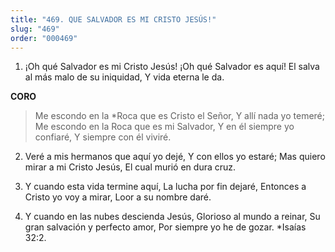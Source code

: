 ```yaml
---
title: "469. QUE SALVADOR ES MI CRISTO JESÚS!"
slug: "469"
order: "000469"
---
```

1. ¡Oh qué Salvador es mi Cristo Jesús!
¡Oh qué Salvador es aquí!
El salva al más malo de su iniquidad, Y vida eterna le da.

**CORO**

> Me escondo en la *Roca que es Cristo el Señor, Y allí nada yo temeré;
Me escondo en la Roca que es mi Salvador, Y en él siempre yo confiaré,
Y siempre con él viviré.

2. Veré a mis hermanos que aquí yo dejé, Y con ellos yo estaré;
Mas quiero mirar a mi Cristo Jesús, El cual murió en dura cruz.

3. Y cuando esta vida termine aquí, La lucha por fin dejaré,
Entonces a Cristo yo voy a mirar, Loor a su nombre daré.

4. Y cuando en las nubes descienda Jesús, Glorioso al mundo a reinar,
Su gran salvación y perfecto amor, Por siempre yo he de gozar.
*Isaías 32:2.
